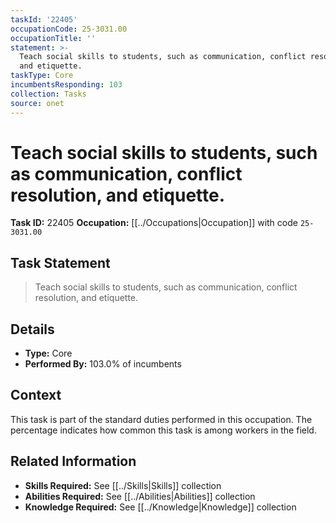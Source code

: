 ```yaml
---
taskId: '22405'
occupationCode: 25-3031.00
occupationTitle: ''
statement: >-
  Teach social skills to students, such as communication, conflict resolution,
  and etiquette.
taskType: Core
incumbentsResponding: 103
collection: Tasks
source: onet
---
```

# Teach social skills to students, such as communication, conflict resolution, and etiquette.

**Task ID:** 22405
**Occupation:** [[../Occupations|Occupation]] with code `25-3031.00`

## Task Statement

> Teach social skills to students, such as communication, conflict resolution, and etiquette.

## Details

- **Type:** Core
- **Performed By:** 103.0% of incumbents

## Context

This task is part of the standard duties performed in this occupation. The percentage indicates how common this task is among workers in the field.

## Related Information

- **Skills Required:** See [[../Skills|Skills]] collection
- **Abilities Required:** See [[../Abilities|Abilities]] collection
- **Knowledge Required:** See [[../Knowledge|Knowledge]] collection

